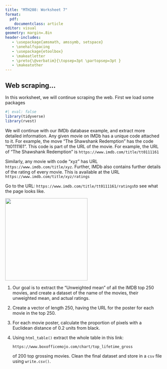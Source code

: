 ```yaml
---
title: "MTH208: Worksheet 7"
format: 
  pdf:
    documentclass: article
editor: visual
geometry: margin=.8in
header-includes:
   - \usepackage{amsmath, amssymb, setspace}
   - \onehalfspacing
   - \usepackage{etoolbox} 
   - \makeatletter 
   - \preto{\@verbatim}{\topsep=3pt \partopsep=3pt } 
   - \makeatother
---
```


## Web scraping...

In this worksheet, we will continue scraping the web. First we load some packages

```r
#| eval: false
library(tidyverse)
library(rvest)
```

We will continue with our IMDb database example, and extract more detailed information. Any given movie on IMDb has a unique code attached to it. For example, the move "The Shawshank Redemption" has the code "tt0111161". This code is part of the URL of the movie. For example, the URL of "The Shawshank Redemption" is `https://www.imdb.com/title/tt0111161`

Similarly, any movie with code "xyz" has URL `https://www.imdb.com/title/xyz`. Further, IMDb also contains further details of the rating of every movie. This is available at the URL `https://www.imdb.com/title/xyz/ratings`

Go to the URL: `https://www.imdb.com/title/tt0111161/ratings`to see what the page looks like.

![](shawshank.png){width="265"}

1.  Our goal is to extract the "Unweighted mean" of all the IMDB top 250 movies, and create a dataset of the name of the movies, their unweighted mean, and actual ratings.

2.  Create a vector of length 250, having the URL for the poster for each movie in the top 250.

3.  For each movie poster, calculate the proportion of pixels with a Euclidean distance of 0.2 units from black.\

4.  Using `html_table()` extract the whole table in this link:

    `https://www.boxofficemojo.com/chart/top_lifetime_gross`

    of 200 top grossing movies. Clean the final dataset and store in a `csv` file using `write.csv()`.
